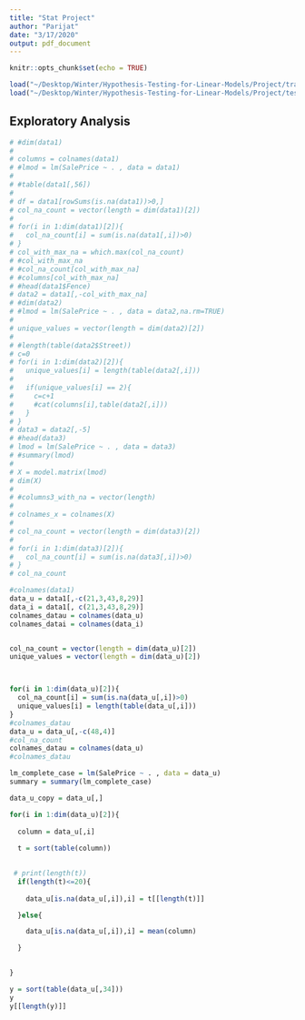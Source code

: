```yaml
---
title: "Stat Project"
author: "Parijat"
date: "3/17/2020"
output: pdf_document
---
```


```r
knitr::opts_chunk$set(echo = TRUE)
```

```r
load("~/Desktop/Winter/Hypothesis-Testing-for-Linear-Models/Project/train.RData")
load("~/Desktop/Winter/Hypothesis-Testing-for-Linear-Models/Project/test.RData")
```


## Exploratory Analysis

```r
# #dim(data1)
# 
# columns = colnames(data1)
# #lmod = lm(SalePrice ~ . , data = data1)
# 
# #table(data1[,56])
# 
# df = data1[rowSums(is.na(data1))>0,]
# col_na_count = vector(length = dim(data1)[2])
# 
# for(i in 1:dim(data1)[2]){
#   col_na_count[i] = sum(is.na(data1[,i])>0)
# }
# col_with_max_na = which.max(col_na_count)
# #col_with_max_na
# #col_na_count[col_with_max_na]
# #columns[col_with_max_na]
# #head(data1$Fence)
# data2 = data1[,-col_with_max_na]
# #dim(data2)
# #lmod = lm(SalePrice ~ . , data = data2,na.rm=TRUE)
# 
# unique_values = vector(length = dim(data2)[2])
# 
# #length(table(data2$Street))
# c=0
# for(i in 1:dim(data2)[2]){
#   unique_values[i] = length(table(data2[,i]))
#   
#   if(unique_values[i] == 2){
#     c=c+1
#     #cat(columns[i],table(data2[,i]))
#   }
# }
# data3 = data2[,-5]
# #head(data3)
# lmod = lm(SalePrice ~ . , data = data3)
# #summary(lmod)
# 
# X = model.matrix(lmod)
# dim(X)
# 
# #columns3_with_na = vector(length)
# 
# colnames_x = colnames(X)
# 
# col_na_count = vector(length = dim(data3)[2])
# 
# for(i in 1:dim(data3)[2]){
#   col_na_count[i] = sum(is.na(data3[,i])>0)
# }
# col_na_count

#colnames(data1)
data_u = data1[,-c(21,3,43,8,29)]
data_i = data1[, c(21,3,43,8,29)]
colnames_datau = colnames(data_u)
colnames_datai = colnames(data_i)


col_na_count = vector(length = dim(data_u)[2])
unique_values = vector(length = dim(data_u)[2])



for(i in 1:dim(data_u)[2]){
  col_na_count[i] = sum(is.na(data_u[,i])>0)
  unique_values[i] = length(table(data_u[,i]))
}
#colnames_datau
data_u = data_u[,-c(48,4)]
#col_na_count
colnames_datau = colnames(data_u)
#colnames_datau

lm_complete_case = lm(SalePrice ~ . , data = data_u)
summary = summary(lm_complete_case)

data_u_copy = data_u[,]

for(i in 1:dim(data_u)[2]){
  
  column = data_u[,i]
  
  t = sort(table(column))
  

 # print(length(t))
  if(length(t)<=20){
    
    data_u[is.na(data_u[,i]),i] = t[[length(t)]]

  }else{

    data_u[is.na(data_u[,i]),i] = mean(column)

  }

  
}

y = sort(table(data_u[,34]))
y 
y[[length(y)]]

```

